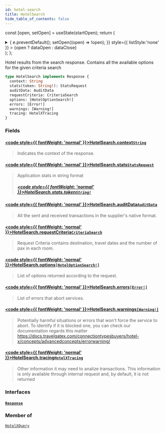 ```yaml
---
id: hotel-search
title: HotelSearch
hide_table_of_contents: false
---
```






const [open, setOpen] = useState(startOpen);
return (
<details {...(open ? { open: true } : {})} className="details" style={{ border:'none', boxShadow:'none', background:'var(--ifm-background-color)' }}>
<summary
onClick={(e) => {
e.preventDefault();
setOpen((open) => !open);
}}
style={{ listStyle:'none' }} >
{open ? dataOpen : dataClose}
</summary>
{open && children}
</details>
);
};

Hotel results from the search response. Contains all the available options for the given criteria search

```graphql
type HotelSearch implements Response {
  context: String
  stats(token: String!): StatsRequest
  auditData: AuditData
  requestCriteria: CriteriaSearch
  options: [HotelOptionSearch!]
  errors: [Error!]
  warnings: [Warning!]
  tracing: HotelXTracing
}
```

### Fields

#### [<code style={{ fontWeight: 'normal' }}>HotelSearch.<b>context</b></code>](#)<Bullet />[`String`](/api/scalars/string) <Badge class="badge badge--secondary" text="scalar"/>

> Indicates the context of the response.

#### [<code style={{ fontWeight: 'normal' }}>HotelSearch.<b>stats</b></code>](#)<Bullet />[`StatsRequest`](/api/objects/stats-request) <Badge class="badge badge--secondary" text="object"/>

> Application stats in string format
>
> ##### [<code style={{ fontWeight: 'normal' }}>HotelSearch.stats.<b>token</b></code>](#)<Bullet />[`String!`](/api/scalars/string) <Badge class="badge badge--secondary" text="non-null"/> <Badge class="badge badge--secondary" text="scalar"/>

#### [<code style={{ fontWeight: 'normal' }}>HotelSearch.<b>auditData</b></code>](#)<Bullet />[`AuditData`](/api/objects/audit-data) <Badge class="badge badge--secondary" text="object"/>

> All the sent and received transactions in the supplier's native format.

#### [<code style={{ fontWeight: 'normal' }}>HotelSearch.<b>requestCriteria</b></code>](#)<Bullet />[`CriteriaSearch`](/api/objects/criteria-search) <Badge class="badge badge--secondary" text="object"/>

> Request Criteria contains destination, travel dates and the number of pax in each room.

#### [<code style={{ fontWeight: 'normal' }}>HotelSearch.<b>options</b></code>](#)<Bullet />[`[HotelOptionSearch!]`](/api/objects/hotel-option-search) <Badge class="badge badge--secondary" text="list"/> <Badge class="badge badge--secondary" text="object"/>

> List of options returned according to the request.

#### [<code style={{ fontWeight: 'normal' }}>HotelSearch.<b>errors</b></code>](#)<Bullet />[`[Error!]`](/api/objects/error) <Badge class="badge badge--secondary" text="list"/> <Badge class="badge badge--secondary" text="object"/>

> List of errors that abort services.

#### [<code style={{ fontWeight: 'normal' }}>HotelSearch.<b>warnings</b></code>](#)<Bullet />[`[Warning!]`](/api/objects/warning) <Badge class="badge badge--secondary" text="list"/> <Badge class="badge badge--secondary" text="object"/>

> Potentially harmful situations or errors that won't force the service to abort.
> To identify if it is blocked one, you can check our documentation regards this matter
> https://docs.travelgatex.com/connectiontypesbuyers/hotel-x/concepts/advancedconcepts/errorwarning/

#### [<code style={{ fontWeight: 'normal' }}>HotelSearch.<b>tracing</b></code>](#)<Bullet />[`HotelXTracing`](/api/objects/hotel-xtracing) <Badge class="badge badge--secondary" text="object"/>

> Other information it may need to analize transactions. This information is only available through internal request and, by default, it is not returned

### Interfaces

#### [`Response`](/api/interfaces/response) <Badge class="badge badge--secondary" text="interface"/>

>

### Member of

[`HotelXQuery`](/api/objects/hotel-xquery) <Badge class="badge badge--secondary" text="object"/>
